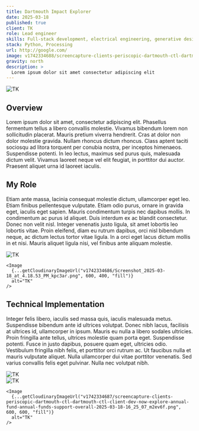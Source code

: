 ```yaml
---
title: Dartmouth Impact Explorer
date: 2025-03-18
published: true
client: TK
role: Lead engineer
skills: Full-stack development, electrical engineering, generative design
stack: Python, Processing
url: http://google.com/
image: v1742334688/screencapture-clients-periscopic-dartmouth-ctl-dartmouth-ctl-client-dev-now-explore-annual-fund-annual-funds-support-overall-2025-03-18-16_22_42_hwirbn.png
gravity: north
description: >
  Lorem ipsum dolor sit amet consectetur adipiscing elit
---
```



<ProjectInfo frontmatter={frontmatter} />

<div class="image-layout">
  <div class="image-full-width">
    <Image
      {...getCloudinaryImageUrl("v1742334688/screencapture-clients-periscopic-dartmouth-ctl-dartmouth-ctl-client-dev-now-explore-annual-fund-annual-funds-support-overall-2025-03-18-16_22_42_hwirbn.png", 1200, 600, "fill", "north")}
      alt="TK"
    />
  </div>
</div>

## Overview
Lorem ipsum dolor sit amet, consectetur adipiscing elit. Phasellus fermentum tellus a libero convallis molestie. Vivamus bibendum lorem non sollicitudin placerat. Mauris pretium viverra hendrerit. Cras at dolor non dolor molestie gravida. Nullam rhoncus dictum rhoncus. Class aptent taciti sociosqu ad litora torquent per conubia nostra, per inceptos himenaeos. Suspendisse potenti. In leo lectus, maximus sed purus quis, malesuada dictum velit. Vivamus laoreet neque vel elit feugiat, in porttitor dui auctor. Praesent aliquet urna id laoreet iaculis.

## My Role
Etiam ante massa, lacinia consequat molestie dictum, ullamcorper eget leo. Etiam finibus pellentesque vulputate. Etiam odio purus, ornare in gravida eget, iaculis eget sapien. Mauris condimentum turpis nec dapibus mollis. In condimentum ac purus id aliquet. Duis interdum ex ac blandit consectetur. Donec non velit nisl. Integer venenatis justo ligula, sit amet lobortis leo lobortis vitae. Proin eleifend, diam eu rutrum dapibus, orci nisl bibendum neque, ac dictum lectus tortor vitae ligula. In a orci eget lacus dictum mollis in et nisi. Mauris aliquet ligula nisi, vel finibus ante aliquam molestie.

<div class="image-layout">
  <div class="image-grid grid-2">
    <Image
      {...getCloudinaryImageUrl("v1742334679/Screenshot_2025-03-18_at_4.18.48_PM_wsosus.png", 600, 400, "fill")}
      alt="TK"
    />
    
    <Image
      {...getCloudinaryImageUrl("v1742334686/Screenshot_2025-03-18_at_4.18.53_PM_kpc3ar.png", 600, 400, "fill")}
      alt="TK"
    />
  </div>
</div>

## Technical Implementation
Integer felis libero, iaculis sed massa quis, iaculis malesuada metus. Suspendisse bibendum ante id ultrices volutpat. Donec nibh lacus, facilisis at ultrices id, ullamcorper in ipsum. Mauris eu nulla a libero sodales ultricies. Proin fringilla ante tellus, ultrices molestie quam porta eget. Suspendisse potenti. Fusce in justo dapibus, posuere quam eget, ultricies odio. Vestibulum fringilla nibh felis, et porttitor orci rutrum ac. Ut faucibus nulla et mauris vulputate aliquet. Nulla ullamcorper dui vitae porttitor venenatis. Sed varius convallis felis eget pulvinar. Nulla nec volutpat nibh.

<div class="image-layout">
  <div class="image-full-width">
    <Image
      {...getCloudinaryImageUrl("v1742334689/Screenshot_2025-03-18_at_4.19.36_PM_kv4h29.png", 1200, 600, "fill", "north")}
      alt="TK"
    />
  </div>

  <div class="image-grid grid-2">
    <Image
      {...getCloudinaryImageUrl("v1742334684/screencapture-clients-periscopic-dartmouth-ctl-dartmouth-ctl-client-dev-now-explore-annual-fund-annual-funds-support-overall-2025-03-18-16_23_21_qv3xav.png", 600, 600, "fill")}
      alt="TK"
    />

    <Image
      {...getCloudinaryImageUrl("v1742334687/screencapture-clients-periscopic-dartmouth-ctl-dartmouth-ctl-client-dev-now-explore-annual-fund-annual-funds-support-overall-2025-03-18-16_25_07_m2ev6f.png", 600, 600, "fill")}
      alt="TK"
    />
  </div>
</div>

